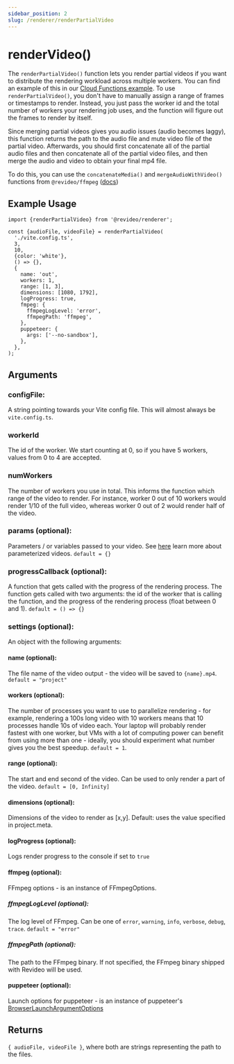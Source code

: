 ```yaml
---
sidebar_position: 2
slug: /renderer/renderPartialVideo
---
```


# renderVideo()

The `renderPartialVideo()` function lets you render partial videos if you want
to distribute the rendering workload across multiple workers. You can find an
example of this in our
[Cloud Functions example](https://github.com/redotvideo/examples/tree/main/google-cloud-run-parallelized).
To use `renderPartialVideo()`, you don't have to manually assign a range of
frames or timestamps to render. Instead, you just pass the worker id and the
total number of workers your rendering job uses, and the function will figure
out the frames to render by itself.

Since merging partial videos gives you audio issues (audio becomes laggy), this
function returns the path to the audio file and mute video file of the partial
video. Afterwards, you should first concatenate all of the partial audio files
and then concatenate all of the partial video files, and then merge the audio
and video to obtain your final mp4 file.

To do this, you can use the `concatenateMedia()` and `mergeAudioWithVideo()`
functions from `@revideo/ffmpeg` ([docs](/revideo-ffmpeg))

## Example Usage

```tsx
import {renderPartialVideo} from '@revideo/renderer';

const {audioFile, videoFile} = renderPartialVideo(
  './vite.config.ts',
  3,
  10,
  {color: 'white'},
  () => {},
  {
    name: 'out',
    workers: 1,
    range: [1, 3],
    dimensions: [1080, 1792],
    logProgress: true,
    fmpeg: {
      ffmpegLogLevel: 'error',
      ffmpegPath: 'ffmpeg',
    },
    puppeteer: {
      args: ['--no-sandbox'],
    },
  },
);
```

## Arguments

### configFile:

A string pointing towards your Vite config file. This will almost always be
`vite.config.ts`.

### workerId

The id of the worker. We start counting at 0, so if you have 5 workers, values
from 0 to 4 are accepted.

### numWorkers

The number of workers you use in total. This informs the function which range of
the video to render. For instance, worker 0 out of 10 workers would render 1/10
of the full video, whereas worker 0 out of 2 would render half of the video.

### params (optional):

Parameters / or variables passed to your video. See [here](/parameterized-video)
learn more about parameterized videos. `default = {}`

### progressCallback (optional):

A function that gets called with the progress of the rendering process. The
function gets called with two arguments: the id of the worker that is calling
the function, and the progress of the rendering process (float between 0 and 1).
`default = () => {}`

### settings (optional):

An object with the following arguments:

#### name (optional):

The file name of the video output - the video will be saved to `{name}.mp4`.
`default = "project"`

#### workers (optional):

The number of processes you want to use to parallelize rendering - for example,
rendering a 100s long video with 10 workers means that 10 processes handle 10s
of video each. Your laptop will probably render fastest with one worker, but VMs
with a lot of computing power can benefit from using more than one - ideally,
you should experiment what number gives you the best speedup. `default = 1`.

#### range (optional):

The start and end second of the video. Can be used to only render a part of the
video. `default = [0, Infinity]`

#### dimensions (optional):

Dimensions of the video to render as [x,y]. Default: uses the value specified in
project.meta.

#### logProgress (optional):

Logs render progress to the console if set to `true`

#### ffmpeg (optional):

FFmpeg options - is an instance of FFmpegOptions.

##### ffmpegLogLevel (optional):

The log level of FFmpeg. Can be one of `error`, `warning`, `info`, `verbose`,
`debug`, `trace`. `default = "error"`

##### ffmpegPath (optional):

The path to the FFmpeg binary. If not specified, the FFmpeg binary shipped with
Revideo will be used.

#### puppeteer (optional):

Launch options for puppeteer - is an instance of puppeteer's
[BrowserLaunchArgumentOptions](https://pptr.dev/api/puppeteer.browserlaunchargumentoptions/)

## Returns

`{ audioFile, videoFile }`, where both are strings representing the path to the
files.
